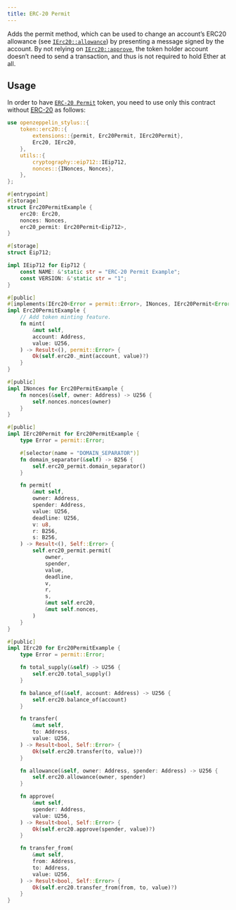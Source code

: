 ```yaml
---
title: ERC-20 Permit
---
```


Adds the permit method, which can be used to change an account’s ERC20 allowance (see [`IErc20::allowance`](https://docs.rs/openzeppelin-stylus/0.3.0/openzeppelin_stylus/token/erc20/trait.IErc20.html#tymethod.allowance)) by presenting a message signed by the account. By not relying on [`IErc20::approve`](https://docs.rs/openzeppelin-stylus/0.3.0/openzeppelin_stylus/token/erc20/trait.IErc20.html#tymethod.approve), the token holder account doesn’t need to send a transaction, and thus is not required to hold Ether at all.

## Usage

In order to have [`ERC-20 Permit`](https://docs.rs/openzeppelin-stylus/0.3.0/openzeppelin_stylus/token/erc20/extensions/permit/index.html) token, you need to use only this contract without [ERC-20](erc20) as follows:

```rust
use openzeppelin_stylus::{
    token::erc20::{
        extensions::{permit, Erc20Permit, IErc20Permit},
        Erc20, IErc20,
    },
    utils::{
        cryptography::eip712::IEip712,
        nonces::{INonces, Nonces},
    },
};

#[entrypoint]
#[storage]
struct Erc20PermitExample {
    erc20: Erc20,
    nonces: Nonces,
    erc20_permit: Erc20Permit<Eip712>,
}

#[storage]
struct Eip712;

impl IEip712 for Eip712 {
    const NAME: &'static str = "ERC-20 Permit Example";
    const VERSION: &'static str = "1";
}

#[public]
#[implements(IErc20<Error = permit::Error>, INonces, IErc20Permit<Error = permit::Error>)]
impl Erc20PermitExample {
    // Add token minting feature.
    fn mint(
        &mut self,
        account: Address,
        value: U256,
    ) -> Result<(), permit::Error> {
        Ok(self.erc20._mint(account, value)?)
    }
}

#[public]
impl INonces for Erc20PermitExample {
    fn nonces(&self, owner: Address) -> U256 {
        self.nonces.nonces(owner)
    }
}

#[public]
impl IErc20Permit for Erc20PermitExample {
    type Error = permit::Error;

    #[selector(name = "DOMAIN_SEPARATOR")]
    fn domain_separator(&self) -> B256 {
        self.erc20_permit.domain_separator()
    }

    fn permit(
        &mut self,
        owner: Address,
        spender: Address,
        value: U256,
        deadline: U256,
        v: u8,
        r: B256,
        s: B256,
    ) -> Result<(), Self::Error> {
        self.erc20_permit.permit(
            owner,
            spender,
            value,
            deadline,
            v,
            r,
            s,
            &mut self.erc20,
            &mut self.nonces,
        )
    }
}

#[public]
impl IErc20 for Erc20PermitExample {
    type Error = permit::Error;

    fn total_supply(&self) -> U256 {
        self.erc20.total_supply()
    }

    fn balance_of(&self, account: Address) -> U256 {
        self.erc20.balance_of(account)
    }

    fn transfer(
        &mut self,
        to: Address,
        value: U256,
    ) -> Result<bool, Self::Error> {
        Ok(self.erc20.transfer(to, value)?)
    }

    fn allowance(&self, owner: Address, spender: Address) -> U256 {
        self.erc20.allowance(owner, spender)
    }

    fn approve(
        &mut self,
        spender: Address,
        value: U256,
    ) -> Result<bool, Self::Error> {
        Ok(self.erc20.approve(spender, value)?)
    }

    fn transfer_from(
        &mut self,
        from: Address,
        to: Address,
        value: U256,
    ) -> Result<bool, Self::Error> {
        Ok(self.erc20.transfer_from(from, to, value)?)
    }
}
```
